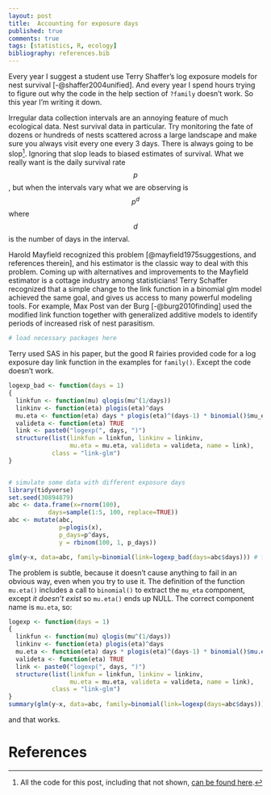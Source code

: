```yaml
--- 
layout: post 
title:  Accounting for exposure days 
published: true 
comments: true
tags: [statistics, R, ecology] 
bibliography: references.bib
---
```


Every year I suggest a student use Terry Shaffer's log exposure models for nest survival [-@shaffer2004unified]. And every year I spend hours trying to figure out why the code in the help section of `?family` doesn't work. So this year I'm writing it down.

Irregular data collection intervals are an annoying feature of much ecological data. Nest survival data in particular. Try monitoring the fate of dozens or hundreds of nests scattered across a large landscape and make sure you always visit every one every 3 days. There is always going to be slop[^allthecode]. Ignoring that slop leads to biased estimates of survival. What we really want is the daily survival rate $$p$$, but when the intervals vary what we are observing is $$p^d$$ where $$d$$ is the number of days in the interval.   

Harold Mayfield recognized this problem [@mayfield1975suggestions, and references therein],  and his estimator is the classic way to deal with this problem. Coming up with alternatives and improvements to the Mayfield estimator is a cottage industry among statisticians! Terry Schaffer recognized that a simple change to the link function in a binomial glm model achieved the same goal, and gives us access to many powerful modeling tools. For example, Max Post van der Burg [-@burg2010finding] used the modified link function together with generalized additive models to identify periods of increased risk of nest parasitism. 
```r
# load necessary packages here
```

Terry used SAS in his paper, but the good R fairies provided code for a log exposure day link function in the examples for `family()`. Except the code doesn't work.

```r
logexp_bad <- function(days = 1)
{
  linkfun <- function(mu) qlogis(mu^(1/days))
  linkinv <- function(eta) plogis(eta)^days
  mu.eta <- function(eta) days * plogis(eta)^(days-1) * binomial()$mu_eta # this is the error
  valideta <- function(eta) TRUE
  link <- paste0("logexp(", days, ")")
  structure(list(linkfun = linkfun, linkinv = linkinv,
                 mu.eta = mu.eta, valideta = valideta, name = link),
            class = "link-glm")
}


# simulate some data with different exposure days
library(tidyverse)
set.seed(30894879)
abc <- data.frame(x=rnorm(100),
           days=sample(1:5, 100, replace=TRUE))
abc <- mutate(abc,
              p=plogis(x),
              p_days=p^days,
              y = rbinom(100, 1, p_days))

glm(y~x, data=abc, family=binomial(link=logexp_bad(days=abc$days))) # fails
```

The problem is subtle, because it doesn't cause anything to fail in an obvious way, even when you try to use it. The definition of the function `mu.eta()` includes a call to `binomial()` to extract the `mu_eta` component, except *it doesn't exist* so `mu.eta()` ends up NULL. The correct component name is `mu.eta`, so:

```r
logexp <- function(days = 1)
{
  linkfun <- function(mu) qlogis(mu^(1/days))
  linkinv <- function(eta) plogis(eta)^days
  mu.eta <- function(eta) days * plogis(eta)^(days-1) * binomial()$mu.eta(eta)
  valideta <- function(eta) TRUE
  link <- paste0("logexp(", days, ")")
  structure(list(linkfun = linkfun, linkinv = linkinv,
                 mu.eta = mu.eta, valideta = valideta, name = link),
            class = "link-glm")
}
summary(glm(y~x, data=abc, family=binomial(link=logexp(days=abc$days)))) # works
```

and that works.  

[^allthecode]: All the code for this post, including that not shown, [can be found here](https://github.com/atyre2/atyre2.github.io/raw/master/_drafts/custom_link.Rmd).

# References